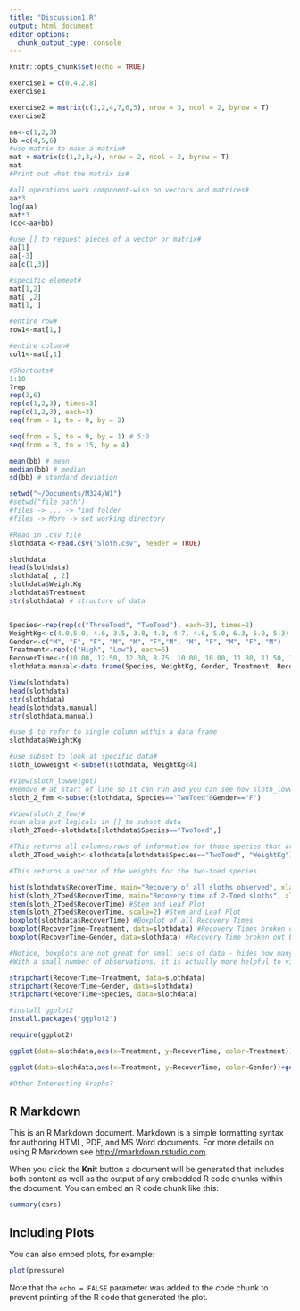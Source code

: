 ```yaml
---
title: "Discussion1.R"
output: html_document
editor_options: 
  chunk_output_type: console
---
```


```r
knitr::opts_chunk$set(echo = TRUE)
```


```r
exercise1 = c(0,4,2,8)
exercise1

exercise2 = matrix(c(1,2,4,7,6,5), nrow = 3, ncol = 2, byrow = T)
exercise2
```

```r
aa<-c(1,2,3)
bb =c(4,5,6)
#use matrix to make a matrix#
mat <-matrix(c(1,2,3,4), nrow = 2, ncol = 2, byrow = T)
mat
#Print out what the matrix is#

#all operations work component-wise on vectors and matrices#
aa*3
log(aa)
mat*3
(cc<-aa+bb)

#use [] to request pieces of a vector or matrix#
aa[1]
aa[-3]
aa[c(1,3)]

#specific element#
mat[1,2]
mat[ ,2]
mat[1, ]

#entire row#
row1<-mat[1,]

#entire column#
col1<-mat[,1]

#Shortcuts#
1:10
?rep
rep(3,6)
rep(c(1,2,3), times=3)
rep(c(1,2,3), each=3)
seq(from = 1, to = 9, by = 2)

seq(from = 5, to = 9, by = 1) # 5:9
seq(from = 3, to = 15, by = 4)

mean(bb) # mean
median(bb) # median
sd(bb) # standard deviation

setwd("~/Documents/M324/W1")
#setwd("file path")
#files -> ... -> find folder
#files -> More -> set working directory

#Read in .csv file
slothdata <-read.csv("Sloth.csv", header = TRUE)

slothdata
head(slothdata)
slothdata[ , 2]
slothdata$WeightKg
slothdata$Treatment
str(slothdata) # structure of data


Species<-rep(rep(c("ThreeToed", "TwoToed"), each=3), times=2)
WeightKg<-c(4.0,5.0, 4.6, 3.5, 3.8, 4.0, 4.7, 4.6, 5.0, 6.3, 5.0, 5.3)
Gender<-c("M", "F", "F", "M", "M", "F","M", "M", "F", "M", "F", "M")
Treatment<-rep(c("High", "Low"), each=6)
RecoverTime<-c(10.00, 12.50, 12.30, 8.75, 10.00, 10.00, 11.80, 11.50, 12.50, 16.00, 12.50, 13.25)
slothdata.manual<-data.frame(Species, WeightKg, Gender, Treatment, RecoverTime)

View(slothdata)
head(slothdata)
str(slothdata)
head(slothdata.manual)
str(slothdata.manual)

#use $ to refer to single column within a data frame
slothdata$WeightKg

#use subset to look at specific data#
sloth_lowweight <-subset(slothdata, WeightKg<4)

#View(sloth_lowweight)
#Remove # at start of line so it can run and you can see how sloth_lowweight is defined
sloth_2_fem <-subset(slothdata, Species=="TwoToed"&Gender=="F")

#View(sloth_2_fem)#
#can also put logicals in [] to subset data
sloth_2Toed<-slothdata[slothdata$Species=="TwoToed",]

#This returns all columns/rows of information for those species that are "TwoToed"
sloth_2Toed_weight<-slothdata[slothdata$Species=="TwoToed", "WeightKg"]

#This returns a vector of the weights for the two-toed species

hist(slothdata$RecoverTime, main="Recovery of all sloths observed", xlab="Time")
hist(sloth_2Toed$RecoverTime, main="Recovery time of 2-Toed sloths", xlab="Time")
stem(sloth_2Toed$RecoverTime) #Stem and Leaf Plot
stem(sloth_2Toed$RecoverTime, scale=2) #Stem and Leaf Plot
boxplot(slothdata$RecoverTime) #Boxplot of all Recovery Times
boxplot(RecoverTime~Treatment, data=slothdata) #Recovery Times broken out by treatment
boxplot(RecoverTime~Gender, data=slothdata) #Recovery Time broken out by gender

#Notice, boxplots are not great for small sets of data - hides how manydata points we have
#With a small number of observations, it is actually more helpful to view the actual data values

stripchart(RecoverTime~Treatment, data=slothdata)
stripchart(RecoverTime~Gender, data=slothdata)
stripchart(RecoverTime~Species, data=slothdata)

#install ggplot2
install.packages("ggplot2")

require(ggplot2)

ggplot(data=slothdata,aes(x=Treatment, y=RecoverTime, color=Treatment))+geom_point()

ggplot(data=slothdata,aes(x=Treatment, y=RecoverTime, color=Gender))+geom_point()

#Other Interesting Graphs?

```



## R Markdown

This is an R Markdown document. Markdown is a simple formatting syntax for authoring HTML, PDF, and MS Word documents. For more details on using R Markdown see <http://rmarkdown.rstudio.com>.

When you click the **Knit** button a document will be generated that includes both content as well as the output of any embedded R code chunks within the document. You can embed an R code chunk like this:

```r
summary(cars)
```

## Including Plots

You can also embed plots, for example:

```r
plot(pressure)
```

Note that the `echo = FALSE` parameter was added to the code chunk to prevent printing of the R code that generated the plot.
